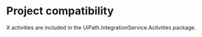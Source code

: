 ﻿# Project compatibility

X activities are included in the UiPath.IntegrationService.Activities
            package.




|  |
| ---
